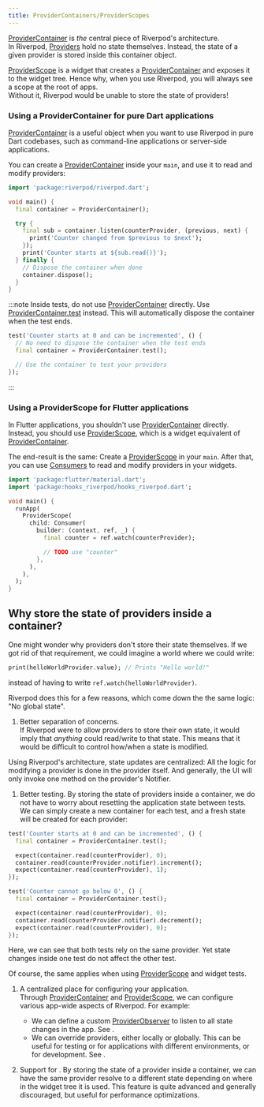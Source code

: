 ```yaml
---
title: ProviderContainers/ProviderScopes
---
```


[ProviderContainer] is _the_ central piece of Riverpod's architecture.  
In Riverpod, [Providers](./providers.mdx) hold no state themselves. Instead,
the state of a given provider is stored inside this container object.

[ProviderScope] is a widget that creates a [ProviderContainer] and exposes it to the 
widget tree. Hence why, when you use Riverpod, you will always see a scope at the root of apps.  
Without it, Riverpod would be unable to store the state of providers!

### Using a ProviderContainer for pure Dart applications

[ProviderContainer] is a useful object when you want to use Riverpod
in pure Dart codebases, such as command-line applications or server-side applications.

You can create a [ProviderContainer] inside your `main`, and use it to read and modify providers:

```dart
import 'package:riverpod/riverpod.dart';

void main() {
  final container = ProviderContainer();

  try {
    final sub = container.listen(counterProvider, (previous, next) {
      print('Counter changed from $previous to $next');
    });
    print('Counter starts at ${sub.read()}');
  } finally {
    // Dispose the container when done
    container.dispose();
  }
}
```

:::note
Inside tests, do not use [ProviderContainer] directly.
Use [ProviderContainer.test](https://pub.dev/documentation/hooks_riverpod/3.0.0-dev.18/hooks_riverpod/ProviderContainer/ProviderContainer.test.html) instead.
This will automatically dispose the container when the test ends.

```dart
test('Counter starts at 0 and can be incremented', () {
  // No need to dispose the container when the test ends
  final container = ProviderContainer.test();

  // Use the container to test your providers
});
```
:::

### Using a ProviderScope for Flutter applications

In Flutter applications, you shouldn't use [ProviderContainer] directly.
Instead, you should use [ProviderScope], which is a widget equivalent of [ProviderContainer].

The end-result is the same: Create a [ProviderScope] in your `main`. After that, you can
use [Consumers](./consumers.mdx) to read and modify providers in your widgets.

```dart
import 'package:flutter/material.dart';
import 'package:hooks_riverpod/hooks_riverpod.dart';

void main() {
  runApp(
    ProviderScope(
      child: Consumer(
        builder: (context, ref, _) {
          final counter = ref.watch(counterProvider);

          // TODO use "counter"
        },
      ),
    ),
  );
}
```

## Why store the state of providers inside a container?

One might wonder why providers don't store their state themselves.
If we got rid of that requirement, we could imagine a world where we could write:

```dart
print(helloWorldProvider.value); // Prints "Hello world!"
```

instead of having to write `ref.watch(helloWorldProvider)`.

Riverpod does this for a few reasons, which come down the the same logic: "No global state".

1. Better separation of concerns.  
  If Riverpod were to allow providers to store their own state,
  it would imply that _anything_ could read/write to that state. This means
  that it would be difficult to control how/when a state is modified.

  Using Riverpod's architecture, state updates are centralized: All the logic
  for modifying a provider is done in the provider itself.
  And generally, the UI will only invoke one method on the provider's Notifier.

1. Better testing.
  By storing the state of providers inside a container, we do not have to worry about
  resetting the application state between tests. We can simply create a new container
  for each test, and a fresh state will be created for each provider:

  ```dart
  test('Counter starts at 0 and can be incremented', () {
    final container = ProviderContainer.test();

    expect(container.read(counterProvider), 0);
    container.read(counterProvider.notifier).increment();
    expect(container.read(counterProvider), 1);
  });

  test('Counter cannot go below 0', () {
    final container = ProviderContainer.test();

    expect(container.read(counterProvider), 0);
    container.read(counterProvider.notifier).decrement();
    expect(container.read(counterProvider), 0);
  });
  ```
  Here, we can see that both tests rely on the same provider. Yet state changes
  inside one test do not affect the other test.

  Of course, the same applies when using [ProviderScope] and widget tests.

1. A centralized place for configuring your application.  
  Through [ProviderContainer] and [ProviderScope], we can configure various app-wide
  aspects of Riverpod. For example:
    * We can define a custom [ProviderObserver] to listen to all state changes in the app.
      See <Link documentID="concepts2/observers"/>.
    * We can override providers, either locally or globally. This
      can be useful for testing or for applications with different environments,
      or for development.
      See <Link documentID="concepts2/overrides"/>.

1. Support for <Link documentID="concepts2/scoping"/>.
  By storing the state of a provider inside a container, we can have the same provider
  resolve to a different state depending on where in the widget tree it is used.
  This feature is quite advanced and generally discouraged, but useful for performance
  optimizations.


[ProviderContainer]: https://pub.dev/documentation/hooks_riverpod/3.0.0-dev.18/hooks_riverpod/ProviderContainer-class.html
[ProviderScope]: https://pub.dev/documentation/hooks_riverpod/3.0.0-dev.18/hooks_riverpod/ProviderScope-class.html
[ProviderObserver]: https://pub.dev/documentation/hooks_riverpod/3.0.0-dev.18/hooks_riverpod/ProviderObserver-class.html
